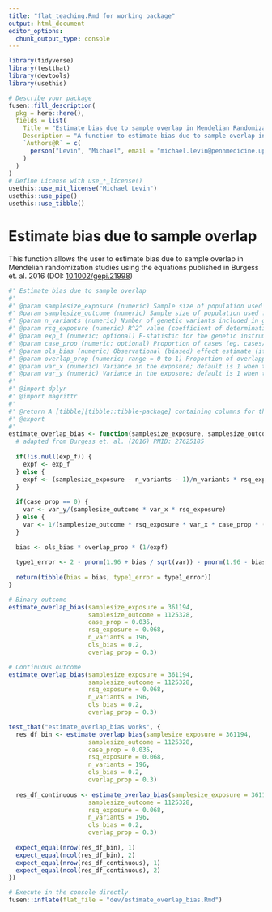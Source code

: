 ```yaml
---
title: "flat_teaching.Rmd for working package"
output: html_document
editor_options: 
  chunk_output_type: console
---
```


<!-- 
Run this 'development' chunk

Store every call to library() that you need to run chunks line by line, as in a classical Rmd for analysis
-->

```r
library(tidyverse)
library(testthat)
library(devtools)
library(usethis)
```

<!--
# Description of your package

This will fill the description of your package.
Fill and run the content of this chunk, before anything else. 

Note: when you will use other flat templates, this part will be in a separate file. Do not be surprised!
--> 

```r
# Describe your package
fusen::fill_description(
  pkg = here::here(),
  fields = list(
    Title = "Estimate bias due to sample overlap in Mendelian Randomization studies",
    Description = "A function to estimate bias due to sample overlap in Mendelian Randomization studies.",
    `Authors@R` = c(
      person("Levin", "Michael", email = "michael.levin@pennmedicine.upenn.edu", role = c("aut", "cre"), comment = c(ORCID = "0000-0002-9937-9932"))
    )
  )
)
# Define License with use_*_license()
usethis::use_mit_license("Michael Levin")
usethis::use_pipe()
usethis::use_tibble()
```

# Estimate bias due to sample overlap

This function allows the user to estimate bias due to sample overlap in Mendelian randomization studies using the equations published in Burgess et. al. 2016 (DOI: [10.1002/gepi.21998](https://doi.org/10.1002/gepi.21998))

<!-- 
This first section shows:

- the three parts necessary for a package: 'function', 'examples' and 'tests'.  
  + Note that the three following chunks have names accordingly.

-->

```r
#' Estimate bias due to sample overlap
#'
#' @param samplesize_exposure (numeric) Sample size of population used to define genetic instrument for the exposure of interest
#' @param samplesize_outcome (numeric) Sample size of population used for the outcome of interest
#' @param n_variants (numeric) Number of genetic variants included in genetic instrument for the exposure of interest
#' @param rsq_exposure (numeric) R^2^ value (coefficient of determination) of genetic instrument for the exposure of interest; used to estimate F-statistic
#' @param exp_f (numeric; optional) F-statistic for the genetic instrument (if provided, this value will be used, rather than an estimate based on the R^2^)
#' @param case_prop (numeric; optional) Proportion of cases (eg. cases/total samplesize) if outcome is binary
#' @param ols_bias (numeric) Observational (biased) effect estimate (if known); otherwise, provide a hypothetical value
#' @param overlap_prop (numeric; range = 0 to 1) Proportion of overlapping samples between exposure and outcome studies (if known); otherwise, provide a hypothetical value
#' @param var_x (numeric) Variance in the exposure; default is 1 when the exposure is reported in standard deviation units
#' @param var_y (numeric) Variance in the exposure; default is 1 when the exposure is reported in standard deviation units
#'
#' @import dplyr
#' @import magrittr
#'
#' @return A [tibble][tibble::tibble-package] containing columns for the bias and type1_error
#' @export
#'
estimate_overlap_bias <- function(samplesize_exposure, samplesize_outcome, n_variants, rsq_exposure, exp_f = NULL, case_prop = 0, ols_bias, overlap_prop, var_x = 1, var_y = 1) {
  # adapted from Burgess et. al. (2016) PMID: 27625185
  
  if(!is.null(exp_f)) {
    expf <- exp_f
  } else {
    expf <- (samplesize_exposure - n_variants - 1)/n_variants * rsq_exposure/(1 - rsq_exposure)
  }
  
  if(case_prop == 0) {
    var <- var_y/(samplesize_outcome * var_x * rsq_exposure)
  } else {
    var <- 1/(samplesize_outcome * rsq_exposure * var_x * case_prop * (1 - case_prop))
  }
  
  bias <- ols_bias * overlap_prop * (1/expf)
  
  type1_error <- 2 - pnorm(1.96 + bias / sqrt(var)) - pnorm(1.96 - bias / sqrt(var))
  
  return(tibble(bias = bias, type1_error = type1_error))
}
```

<!--
Here is an example on how to use the function.
This should be a reproducible and working example
-->

```r
# Binary outcome
estimate_overlap_bias(samplesize_exposure = 361194,
                      samplesize_outcome = 1125328,
                      case_prop = 0.035,
                      rsq_exposure = 0.068,
                      n_variants = 196,
                      ols_bias = 0.2,
                      overlap_prop = 0.3)

# Continuous outcome
estimate_overlap_bias(samplesize_exposure = 361194,
                      samplesize_outcome = 1125328,
                      rsq_exposure = 0.068,
                      n_variants = 196,
                      ols_bias = 0.2,
                      overlap_prop = 0.3)
```

<!--
Here are some unit tests to verify the function works as expected.
-->

```r
test_that("estimate_overlap_bias works", {
  res_df_bin <- estimate_overlap_bias(samplesize_exposure = 361194,
                      samplesize_outcome = 1125328,
                      case_prop = 0.035,
                      rsq_exposure = 0.068,
                      n_variants = 196,
                      ols_bias = 0.2,
                      overlap_prop = 0.3)
  
  res_df_continuous <- estimate_overlap_bias(samplesize_exposure = 361194,
                      samplesize_outcome = 1125328,
                      rsq_exposure = 0.068,
                      n_variants = 196,
                      ols_bias = 0.2,
                      overlap_prop = 0.3)
  
  expect_equal(nrow(res_df_bin), 1)
  expect_equal(ncol(res_df_bin), 2)
  expect_equal(nrow(res_df_continuous), 1)
  expect_equal(ncol(res_df_continuous), 2)
})
```

<!-- 
# Inflate your package

You're one inflate from paper to box.
Build your package from this very Rmd using `fusen::inflate()` 
-->


```r
# Execute in the console directly
fusen::inflate(flat_file = "dev/estimate_overlap_bias.Rmd")
```

<!-- 
- Verify your `"DESCRIPTION"` file has been updated
- Verify your function is in `"R/"` directory
- Verify your test is in `"tests/testthat/"` directory
- Verify this Rmd appears in `"vignettes/"` directory 
-->
